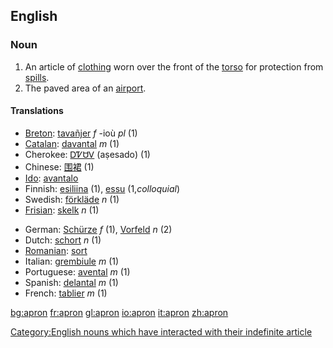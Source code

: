 ==English==

===Noun===
{{wikipedia}}
{{en-noun-reg}}

# An article of [[clothing]] worn over the front of the [[torso]] for protection from [[spill]]s.
# The paved area of an [[airport]].

====Translations====
{{top}}
*[[Breton]]: [[tavañjer]] ''f'' -ioù ''pl'' (1)
*[[Catalan]]: [[davantal]] ''m'' (1)
*Cherokee: [[ᎠᏤᏌᏙ]] (aṣesado) (1)
*Chinese: [[围裙]] (1)
* [[Ido]]: [[avantalo]]
*Finnish: [[esiliina]] (1), [[essu]] (1,''colloquial'')
*Swedish: [[förkläde]] ''n'' (1)
*[[Frisian]]: [[skelk]] ''n'' (1)
{{mid}}
*German: [[Schürze]] ''f'' (1), [[Vorfeld]] ''n'' (2)
*Dutch: [[schort]] ''n'' (1)
*[[Romanian]]: [[sort]]
*Italian: [[grembiule]] ''m'' (1)
*Portuguese: [[avental]] ''m'' (1)
*Spanish: [[delantal]] ''m'' (1)
*French: [[tablier]] ''m'' (1)

{{bottom}}

[[Category:English nouns which have interacted with their indefinite article]]

[[bg:apron]]
[[fr:apron]]
[[gl:apron]]
[[io:apron]]
[[it:apron]]
[[zh:apron]]